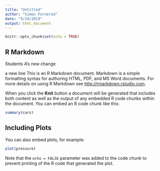 ```yaml
---
title: "Untitled"
author: "Simon Fornerod"
date: "9/24/2019"
output: html_document
---
```


```r
knitr::opts_chunk$set(echo = TRUE)
```

## R Markdown


Students A's new change

a new line
This is an R Markdown document. Markdown is a simple formatting syntax for authoring HTML, PDF, and MS Word documents. For more details on using R Markdown see <http://rmarkdown.rstudio.com>.

When you click the **Knit** button a document will be generated that includes both content as well as the output of any embedded R code chunks within the document. You can embed an R code chunk like this:

```r
summary(cars)
```

## Including Plots

You can also embed plots, for example:

```r
plot(pressure)
```

Note that the `echo = FALSE` parameter was added to the code chunk to prevent printing of the R code that generated the plot.
